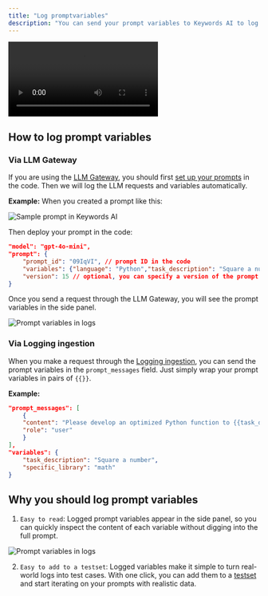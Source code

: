 ```yaml
---
title: "Log promptvariables"
description: "You can send your prompt variables to Keywords AI to log them in your logs. So you can see the prompt template and variables separately"
---
```

<Frame>
<video
  controls
  className="w-full aspect-video"
  src="https://keywordsai-static.s3.us-east-1.amazonaws.com/docs/observability/prompt-variable-logging.mp4"
  alt="Prompt variables in logs"
></video>
</Frame>

## How to log prompt variables

### Via LLM Gateway
If you are using the [LLM Gateway](/documentation/products/gateway/quickstart), you should first [set up your prompts](/documentation/products/prompt_management/use_prompt_in_code/use_prompt_in_llms) in the code. Then we will log the LLM requests and variables automatically.

**Example:**
When you created a prompt like this:
<Frame>
<img src="https://keywordsai-static.s3.us-east-1.amazonaws.com/docs/prompt-example.png" alt="Sample prompt in Keywords AI" />
</Frame>

Then deploy your prompt in the code:

```json
"model": "gpt-4o-mini",
"prompt": {
    "prompt_id": "09IqVI", // prompt ID in the code
    "variables": {"language": "Python","task_description": "Square a number", "specific_library": "math"},
    "version": 15 // optional, you can specify a version of the prompt you want to use
}
```

Once you send a request through the LLM Gateway, you will see the prompt variables in the side panel.

<Frame>
<img src="https://keywordsai-static.s3.us-east-1.amazonaws.com/docs/prompt-variable-logging.jpg" alt="Prompt variables in logs" />
</Frame>

### Via Logging ingestion
When you make a request through the [Logging ingestion](/documentation/api-endpoints/integration/request-logging-endpoint), you can send the prompt variables in the `prompt_messages` field. Just simply wrap your prompt variables in pairs of `{{}}`.


**Example:**

```json
"prompt_messages": [
    {
    "content": "Please develop an optimized Python function to {{task_description}}, utilizing {{specific_library}}, include error handling, and write unit tests for the function.",
    "role": "user"
    }
],
"variables": {
    "task_description": "Square a number",
    "specific_library": "math"
}
```

## Why you should log prompt variables

1. `Easy to read`: Logged prompt variables appear in the side panel, so you can quickly inspect the content of each variable without digging into the full prompt.
<Frame>
<img src="https://keywordsai-static.s3.us-east-1.amazonaws.com/docs/observability/sidepanel-prompt-variables.png" alt="Prompt variables in logs" />
</Frame>

2. `Easy to add to a testset`: Logged variables make it simple to turn real-world logs into test cases. With one click, you can add them to a [testset](/documentation/products/evaluation/experiments/testsets) and start iterating on your prompts with realistic data.
